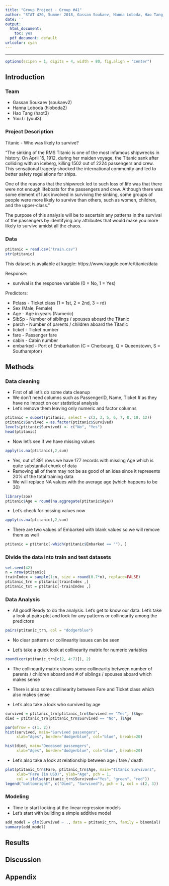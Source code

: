 ```yaml
---
title: "Group Project - Group #41"
author: "STAT 420, Summer 2018, Gassan Soukaev, Hanna Loboda, Hao Tang, You Li"
date: ''
output:
  html_document: 
    toc: yes
  pdf_document: default
urlcolor: cyan
---
```


***

```r
options(scipen = 1, digits = 4, width = 80, fig.align = "center")
```

## Introduction

### Team
* Gassan Soukaev (soukaev2)
* Hanna Loboda (hloboda2)
* Hao Tang (haot3)
* You Li (youl3)

### Project Description
Titanic - Who was likely to survive?

“The sinking of the RMS Titanic is one of the most infamous shipwrecks in history.  On April 15, 1912, during her maiden voyage, the Titanic sank after colliding with an iceberg, killing 1502 out of 2224 passengers and crew. This sensational tragedy shocked the international community and led to better safety regulations for ships.

One of the reasons that the shipwreck led to such loss of life was that there were not enough lifeboats for the passengers and crew. Although there was some element of luck involved in surviving the sinking, some groups of people were more likely to survive than others, such as women, children, and the upper-class.”

The purpose of this analysis will be to ascertain any patterns in the survival of the passengers by identifying any attributes that would make you more likely to survive amidst all the chaos.

### Data
```r
ptitanic = read.csv("train.csv")
str(ptitanic)
```
This dataset is available at kaggle: https://www.kaggle.com/c/titanic/data

Response:

* survival is the response variable (0 = No, 1 = Yes)

Predictors:

* Pclass - Ticket class (1 = 1st, 2 = 2nd, 3 = rd)
* Sex (Male, Female)
* Age - Age in years (Numeric)
* SibSp - Number of siblings / spouses aboard the Titanic
* parch - Number of parents / children aboard the Titanic
* ticket - Ticket number
* fare - Passenger fare
* cabin - Cabin number
* embarked - Port of Embarkation (C = Cherbourg, Q = Queenstown, S = Southampton)

## Methods

### Data cleaning
- First of all let's do some data cleanup
- We don't need columns such as PassengerID, Name, Ticket # as they have no impact on our statistical analysis
- Let's remove them leaving only numeric and factor columns

```r
ptitanic = subset(ptitanic, select = c(2, 3, 5, 6, 7, 8, 10, 12))
ptitanic$Survived = as.factor(ptitanic$Survived)
levels(ptitanic$Survived) <- c("No", "Yes")
head(ptitanic)
```

- Now let's see if we have missing values

```r
apply(is.na(ptitanic),2,sum)
```

- Yes, out of 891 rows we have 177 records with missing Age which is quite substantial chunk of data
- Removing all of them may not be as good of an idea since it represents 20% of the total training data
- We will replace NA values with the average age (which happens to be 30)

```r
library(zoo)
ptitanic$Age = round(na.aggregate(ptitanic$Age))
```

- Let's check for missing values now

```r
apply(is.na(ptitanic),2,sum)
```

- There are two values of Embarked with blank values so we will remove them as well

```r
ptitanic = ptitanic[-which(ptitanic$Embarked == ""), ]
```

### Divide the data into train and test datasets

```r
set.seed(42)
n = nrow(ptitanic)
trainIndex = sample(1:n, size = round(0.7*n), replace=FALSE)
ptitanic_trn = ptitanic[trainIndex ,]
ptitanic_tst = ptitanic[-trainIndex ,]
```

### Data Analysis

- All good! Ready to do the analysis. Let's get to know our data. Let's take a look at pairs plot and look for any patterns or collinearity among the predictors

```r
pairs(ptitanic_trn, col = "dodgerblue")
```

- No clear patterns or collinearity issues can be seen

- Let's take a quick look at collinearity matrix for numeric variables

```r
round(cor(ptitanic_trn[c(2, 4:7)]), 2)
```

- The collinearity matrix shows some collinearity between number of parents / children aboard and # of siblings / spouses aboard which makes sense
- There is also some collinearity between Fare and Ticket class which also makes sense

- Let's also take a look who survived by age

```r
survived = ptitanic_trn[ptitanic_trn$Survived == "Yes", ]$Age
died = ptitanic_trn[ptitanic_trn$Survived == "No", ]$Age

par(mfrow = c(1, 2))
hist(survived, main="Survived passengers", 
     xlab="Ages", border="dodgerblue", col="blue", breaks=20)

hist(died, main="Deceased passengers", 
     xlab="Ages", border="dodgerblue", col="blue", breaks=20)
```

- Let's also take a look at relationship between age / fare / death

```r
plot(ptitanic_trn$Fare, ptitanic_trn$Age, main="Titanic Survivors", 
     xlab="Fare (in USD)", ylab="Age", pch = 1,
     col = ifelse(ptitanic_trn$Survived=="Yes", "green", "red"))
legend("bottomright", c("Died", "Survived"), pch = 1, col = c(2, 3))
```


### Modeling
- Time to start looking at the linear regression models
- Let's start with building a simple additive model

```r
add_model = glm(Survived ~ ., data = ptitanic_trn, family = binomial)
summary(add_model)
```




## Results


## Discussion


## Appendix
